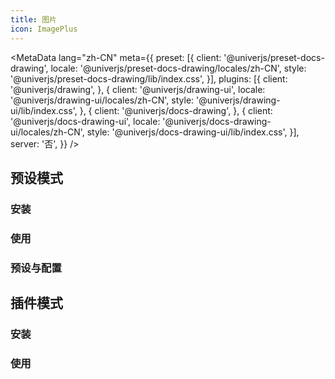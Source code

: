 ```yaml
---
title: 图片
icon: ImagePlus
---
```


<MetaData
  lang="zh-CN"
  meta={{
    preset: [{
      client: '@univerjs/preset-docs-drawing',
      locale: '@univerjs/preset-docs-drawing/locales/zh-CN',
      style: '@univerjs/preset-docs-drawing/lib/index.css',
    }],
    plugins: [{
      client: '@univerjs/drawing',
    }, {
      client: '@univerjs/drawing-ui',
      locale: '@univerjs/drawing-ui/locales/zh-CN',
      style: '@univerjs/drawing-ui/lib/index.css',
    }, {
      client: '@univerjs/docs-drawing',
    }, {
      client: '@univerjs/docs-drawing-ui',
      locale: '@univerjs/docs-drawing-ui/locales/zh-CN',
      style: '@univerjs/docs-drawing-ui/lib/index.css',
    }],
    server: '否',
  }}
/>

## 预设模式

### 安装

### 使用

### 预设与配置

## 插件模式

### 安装

### 使用
